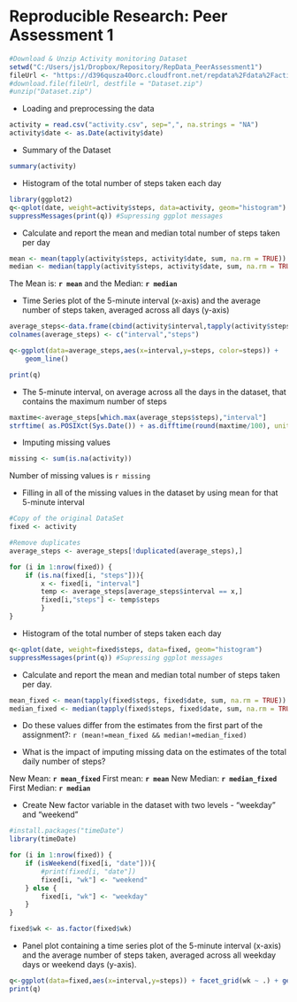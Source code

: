 Reproducible Research: Peer Assessment 1
========================================================

```r
#Download & Unzip Activity monitoring Dataset
setwd("C:/Users/js1/Dropbox/Repository/RepData_PeerAssessment1")
fileUrl <- "https://d396qusza40orc.cloudfront.net/repdata%2Fdata%2Factivity.zip"
#download.file(fileUrl, destfile = "Dataset.zip")
#unzip("Dataset.zip")
```

* Loading and preprocessing the data
```r
activity = read.csv("activity.csv", sep=",", na.strings = "NA")
activity$date <- as.Date(activity$date)
```

* Summary of the Dataset
```r
summary(activity)
```

* Histogram of the total number of steps taken each day
```r
library(ggplot2)
q<-qplot(date, weight=activity$steps, data=activity, geom="histogram")
suppressMessages(print(q)) #Supressing ggplot messages
```

* Calculate and report the mean and median total number of steps taken per day
```r
mean <- mean(tapply(activity$steps, activity$date, sum, na.rm = TRUE))
median <- median(tapply(activity$steps, activity$date, sum, na.rm = TRUE))
```

The Mean is: **`r mean`** and the Median: **`r median`**

* Time Series plot of the 5-minute interval (x-axis) and the average number of steps taken, averaged across all days (y-axis)
```r
average_steps<-data.frame(cbind(activity$interval,tapply(activity$steps, activity$interval, mean, na.rm = TRUE)))
colnames(average_steps) <- c("interval","steps")

q<-ggplot(data=average_steps,aes(x=interval,y=steps, color=steps)) +
    geom_line() 

print(q)
```

* The 5-minute interval, on average across all the days in the dataset, that contains the maximum number of steps
```r
maxtime<-average_steps[which.max(average_steps$steps),"interval"]
strftime( as.POSIXct(Sys.Date()) + as.difftime(round(maxtime/100), units="hours")+ as.difftime(maxtime%%100, units="mins"), "%r",tz="UTC")
```

* Imputing missing values
```r
missing <- sum(is.na(activity))
```

Number of missing values is `r missing`

* Filling in all of the missing values in the dataset by using mean for that 5-minute interval
```r
#Copy of the original DataSet
fixed <- activity

#Remove duplicates 
average_steps <- average_steps[!duplicated(average_steps),]

for (i in 1:nrow(fixed)) {
    if (is.na(fixed[i, "steps"])){
        x <- fixed[i, "interval"]
        temp <- average_steps[average_steps$interval == x,]
        fixed[i,"steps"] <- temp$steps
        }
}
```

* Histogram of the total number of steps taken each day 
```r
q<-qplot(date, weight=fixed$steps, data=fixed, geom="histogram")
suppressMessages(print(q)) #Supressing ggplot messages
```

* Calculate and report the mean and median total number of steps taken per day. 
```r
mean_fixed <- mean(tapply(fixed$steps, fixed$date, sum, na.rm = TRUE))
median_fixed <- median(tapply(fixed$steps, fixed$date, sum, na.rm = TRUE))
```        

* Do these values differ from the estimates from the first part of the assignment?: 
```r (mean!=mean_fixed && median!=median_fixed)```

* What is the impact of imputing missing data on the estimates of the total daily number of steps?

New Mean: **`r mean_fixed`**        First mean: **`r mean`**
New Median: **`r median_fixed`**    First Median: **`r median`**

* Create New factor variable in the dataset with two levels - "weekday" and "weekend" 
```r
#install.packages("timeDate")
library(timeDate)

for (i in 1:nrow(fixed)) {
    if (isWeekend(fixed[i, "date"])){
        #print(fixed[i, "date"])
        fixed[i, "wk"] <- "weekend"
    } else {
        fixed[i, "wk"] <- "weekday"
    }
}

fixed$wk <- as.factor(fixed$wk)
```

* Panel plot containing a time series plot of the 5-minute interval (x-axis) and the average number of steps taken, averaged across all weekday days or weekend days (y-axis).
```r
q<-ggplot(data=fixed,aes(x=interval,y=steps)) + facet_grid(wk ~ .) + geom_line()
print(q)
```


